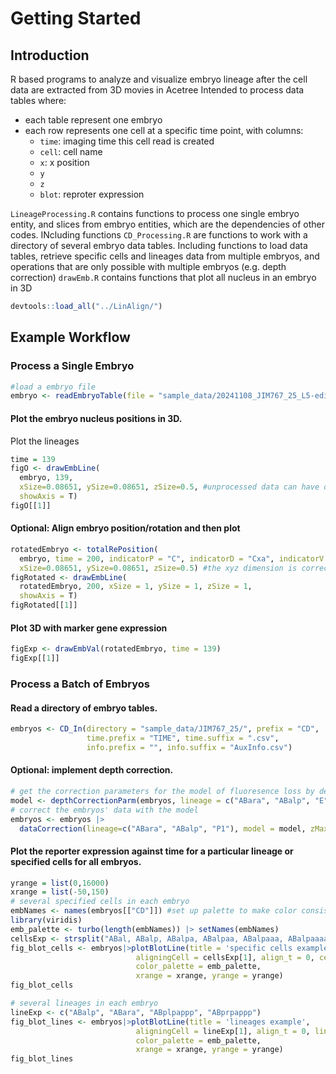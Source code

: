 # Getting Started

## Introduction
R based programs to analyze and visualize embryo lineage after the cell data are extracted from 3D movies in Acetree
Intended to process data tables where: 

* each table represent one embryo
* each row represents one cell at a specific time point, with columns: 
  + `time`: imaging time this cell read is created
  + `cell`: cell name
  + `x`: x position
  + `y`
  + `z`
  + `blot`: reproter expression

`LineageProcessing.R` contains functions to process one single embryo entity, and slices from embryo entities, which are the dependencies of other codes. INcluding functions 
`CD_Processing.R` are functions to work with a directory of several embryo data tables. Including functions to load data tables, retrieve specific cells and lineages data from multiple embryos, and operations that are only possible with multiple embryos (e.g. depth correction)
`drawEmb.R` contains functions that plot all nucleus in an embryo in 3D
```r
devtools::load_all("../LinAlign/")
```
## Example Workflow
### Process a Single Embryo
```r
#load a embryo file
embryo <- readEmbryoTable(file = "sample_data/20241108_JIM767_25_L5-edit.zip")[[1]]
```
#### Plot the embryo nucleus positions in 3D. 
Plot the lineages
```r
time = 139
figO <- drawEmbLine(
  embryo, 139, 
  xSize=0.08651, ySize=0.08651, zSize=0.5, #unprocessed data can have different x,y,z scales, specify here
  showAxis = T)
figO[[1]]
```
#### Optional: Align embryo position/rotation and then plot
```r
rotatedEmbryo <- totalRePosition(
  embryo, time = 200, indicatorP = "C", indicatorD = "Cxa", indicatorV = "MSxxp",
  xSize=0.08651, ySize=0.08651, zSize=0.5) #the xyz dimension is corrected during rotation
figRotated <- drawEmbLine(
  rotatedEmbryo, 200, xSize = 1, ySize = 1, zSize = 1,
  showAxis = T)
figRotated[[1]]
```
#### Plot 3D with marker gene expression
```r
figExp <- drawEmbVal(rotatedEmbryo, time = 139)
figExp[[1]]
```

### Process a Batch of Embryos
#### Read a directory of embryo tables. 
```r
embryos <- CD_In(directory = "sample_data/JIM767_25/", prefix = "CD",
                 time.prefix = "TIME", time.suffix = ".csv",
                 info.prefix = "", info.suffix = "AuxInfo.csv")
```

#### Optional: implement depth correction.
```r
# get the correction parameters for the model of fluoresence loss by depth 
model <- depthCorrectionParm(embryos, lineage = c("ABara", "ABalp", "E"), alignCell = "E", startT = 30, endT = 150, exc_zMin = 0.2, exc_zMax = 1, zMax = 67)
# correct the embryos' data with the model
embryos <- embryos |> 
  dataCorrection(lineage=c("ABara", "ABalp", "P1"), model = model, zMax = 67, exc_zMin = 0.2, exc_zMax = 1)
```
#### Plot the reporter expression against time for a particular lineage or specified cells for all embryos.
```r
yrange = list(0,16000)
xrange = list(-50,150)
# several specified cells in each embryo
embNames <- names(embryos[["CD"]]) #set up palette to make color consistent for the same embryo across different plots
library(viridis)
emb_palette <- turbo(length(embNames)) |> setNames(embNames)
cellsExp <- strsplit("ABal, ABalp, ABalpa, ABalpaa, ABalpaaa, ABalpaaaa, ABalpaaaaa", split=", ")[[1]]
fig_blot_cells <- embryos|>plotBlotLine(title = 'specific cells example', 
                            aligningCell = cellsExp[1], align_t = 0, cells = cellsExp, 
                            color_palette = emb_palette,
                            xrange = xrange, yrange = yrange)
fig_blot_cells
```
```r
# several lineages in each embryo
lineExp <- c("ABalp", "ABara", "ABplpappp", "ABprpappp")
fig_blot_lines <- embryos|>plotBlotLine(title = 'lineages example', 
                            aligningCell = lineExp[1], align_t = 0, lineages = lineExp, 
                            color_palette = emb_palette,
                            xrange = xrange, yrange = yrange)
fig_blot_lines
```
